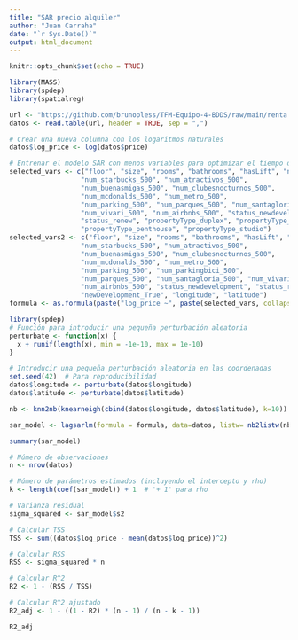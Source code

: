 ---
title: "SAR precio alquiler"
author: "Juan Carraha"
date: "`r Sys.Date()`"
output: html_document
---

```{r setup, include=FALSE}
knitr::opts_chunk$set(echo = TRUE)
```


```{r}
library(MASS)
library(spdep)
library(spatialreg)
```

```{r}
url <- "https://github.com/brunopless/TFM-Equipo-4-BDDS/raw/main/renta.csv"
datos <- read.table(url, header = TRUE, sep = ",")
```

```{r}
# Crear una nueva columna con los logaritmos naturales
datos$log_price <- log(datos$price)
```

```{r}
# Entrenar el modelo SAR con menos variables para optimizar el tiempo de ejecución
selected_vars <- c("floor", "size", "rooms", "bathrooms", "hasLift", "num_bancos_500",
                  "num_starbucks_500", "num_atractivos_500",
                  "num_buenasmigas_500", "num_clubesnocturnos_500",
                  "num_mcdonalds_500", "num_metro_500",
                  "num_parking_500", "num_parques_500", "num_santagloria_500",
                  "num_vivari_500", "num_airbnbs_500", "status_newdevelopment",
                  "status_renew", "propertyType_duplex", "propertyType_flat",
                  "propertyType_penthouse", "propertyType_studio")
selected_vars2 <- c("floor", "size", "rooms", "bathrooms", "hasLift", "num_bancos_500",
                  "num_starbucks_500", "num_atractivos_500",
                  "num_buenasmigas_500", "num_clubesnocturnos_500",
                  "num_mcdonalds_500", "num_metro_500",
                  "num_parking_500", "num_parkingbici_500",
                  "num_parques_500", "num_santagloria_500", "num_vivari_500",
                  "num_airbnbs_500", "status_newdevelopment", "status_renew", 
                  "newDevelopment_True", "longitude", "latitude")
formula <- as.formula(paste("log_price ~", paste(selected_vars, collapse=" + ")))
```

```{r}
library(spdep)
# Función para introducir una pequeña perturbación aleatoria
perturbate <- function(x) {
  x + runif(length(x), min = -1e-10, max = 1e-10)
}

# Introducir una pequeña perturbación aleatoria en las coordenadas
set.seed(42)  # Para reproducibilidad
datos$longitude <- perturbate(datos$longitude)
datos$latitude <- perturbate(datos$latitude)

```

```{r}
nb <- knn2nb(knearneigh(cbind(datos$longitude, datos$latitude), k=10))
```

```{r}
sar_model <- lagsarlm(formula = formula, data=datos, listw= nb2listw(nb, style = "W"))
```

```{r}
summary(sar_model)
```

```{r}
# Número de observaciones
n <- nrow(datos)

# Número de parámetros estimados (incluyendo el intercepto y rho)
k <- length(coef(sar_model)) + 1  # '+ 1' para rho

# Varianza residual
sigma_squared <- sar_model$s2

# Calcular TSS
TSS <- sum((datos$log_price - mean(datos$log_price))^2)

# Calcular RSS
RSS <- sigma_squared * n

# Calcular R^2
R2 <- 1 - (RSS / TSS)

# Calcular R^2 ajustado
R2_adj <- 1 - ((1 - R2) * (n - 1) / (n - k - 1))

R2_adj
```